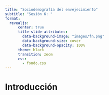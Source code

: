 ```yaml
---
title: "Sociodemografía del envejecimiento"
subtitle: "Sesión 6: "
format:
  revealjs:
      center: true
      title-slide-attributes: 
        data-background-image: "images/fn.png"
        data-background-size: cover
        data-background-opacity: 100%
      theme: black
      transition: zoom
      css:
        - fondo.css
---
```


# Introducción


<script>
    document.addEventListener('DOMContentLoaded', (event) => {
        const synth = window.speechSynthesis;
        let utterance;
        let speaking = false;
        let paused = false;

        const readIncrementalContent = (element) => {
            if (utterance && synth.speaking) {
                synth.cancel();
            }
            let textToRead = element.textContent;

            if (textToRead.trim() !== '') {
                utterance = new SpeechSynthesisUtterance(textToRead);
                synth.speak(utterance);
            }
        };

        const readCurrentSlide = () => {
            if (utterance && synth.speaking) {
                synth.cancel();
            }
            const currentSlide = document.querySelector('.present');
            const visibleElements = currentSlide.querySelectorAll('h1, h2, h3, h4, h5, h6, p, li:not([aria-hidden="true"]):not(.fragment)');
            let textToRead = '';

            visibleElements.forEach((el) => {
                if (getComputedStyle(el).display !== 'none') {
                    textToRead += el.textContent + ' ';
                }
            });

            if (textToRead.trim() !== '') {
                utterance = new SpeechSynthesisUtterance(textToRead);
                synth.speak(utterance);
            }
        };

        document.addEventListener('keydown', (event) => {
            if (event.key.toLowerCase() === 'q') {
                if (paused) {
                    synth.resume();
                } else {
                    synth.pause();
                }
                paused = !paused;
                speaking = synth.speaking;
            }
        });

        Reveal.on('slidechanged', (event) => {
            readCurrentSlide();
        });

        Reveal.on('fragmentshown', (event) => {
            readIncrementalContent(event.fragment);
        });

        // Initialize Reveal.js
        Reveal.initialize();
    });
</script>